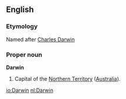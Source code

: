 {{wikipedia}}
==English==
===Etymology===
Named after [[w:Charles Darwin|Charles Darwin]]

===Proper noun===
'''Darwin'''
# Capital of the [[Northern Territory]] ([[Australia]]).

[[io:Darwin]]
[[nl:Darwin]]